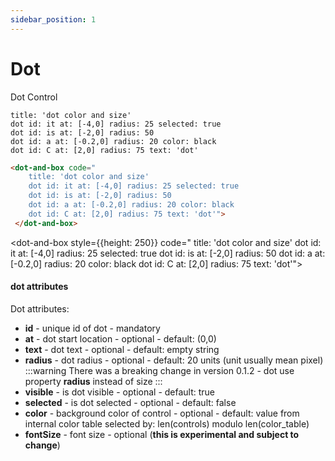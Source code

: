 ```yaml
---
sidebar_position: 1
---
```


# Dot

Dot Control

```dabl tab showLineNumbers
title: 'dot color and size'
dot id: it at: [-4,0] radius: 25 selected: true
dot id: is at: [-2,0] radius: 50
dot id: a at: [-0.2,0] radius: 20 color: black
dot id: C at: [2,0] radius: 75 text: 'dot'
```
```html tab showLineNumbers
<dot-and-box code="
    title: 'dot color and size'
    dot id: it at: [-4,0] radius: 25 selected: true
    dot id: is at: [-2,0] radius: 50
    dot id: a at: [-0.2,0] radius: 20 color: black
    dot id: C at: [2,0] radius: 75 text: 'dot'">
 </dot-and-box>
```

 <dot-and-box style={{height: 250}}  code="
   title: 'dot color and size'
   dot id: it at: [-4,0] radius: 25 selected: true
   dot id: is at: [-2,0] radius: 50
   dot id: a at: [-0.2,0] radius: 20 color: black
   dot id: C at: [2,0] radius: 75 text: 'dot'">
 </dot-and-box>

#### dot attributes
Dot attributes:
- **id** - unique id of dot - mandatory
- **at** - dot start location - optional - default: (0,0)
- **text** - dot text - optional - default: empty string
- **radius** - dot radius - optional - default: 20 units (unit usually mean pixel)
:::warning
There was a breaking change in version 0.1.2 - dot use property **radius** instead of size
:::
- **visible** - is dot visible - optional - default: true
- **selected** - is dot selected - optional - default: false
- **color** - background color of control - optional - default: value from internal color table selected by: len(controls) modulo len(color_table)
- **fontSize** - font size - optional (**this is experimental and subject to change**)
